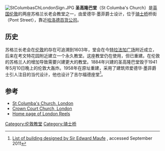 {{Infobox church
| name             = 圣高隆巴堂 <br />
St. Columba's Church, London
| fullname         =
| color            =
| image            = StColumbasLondon.JPG
| denomination     = 苏格兰长老会
| architect        = 爱德华·墨菲爵士
| constructed_date = 1884, 1958重建
| address          = [[伦敦|伦敦]][[骑士桥|骑士桥]] 
| country          = [[英国|英国]]
| coordinates      = {{Coord|51|29|48.4|N|0|9|48|W |type:landmark_region:GB |display=inline,title}}
| website          = [http://www.stcolumbas.org.uk/ www.stcolumbas.org.uk]
}}
[[Image:StColumbasChLondonSign.JPG|thumb]]
'''圣高隆巴堂'''（St Columba's Church）是[[英国|英国]][[伦敦|伦敦]]的两座苏格兰长老会教堂之一，由爱德华·墨菲爵士设计，位于[[骑士桥|骑士桥]]桥街（Pont Street），靠近[[哈洛德百货公司|哈洛德百货公司]]。

==历史==
苏格兰长老会在[[伦敦|伦敦]]的存在可追溯到1603年，堂会在今[[特拉法加广场|特拉法加广场]]附近成立，后来在考文特花园附近建立一个永久教堂。这座教堂仍在使用，但已重建。在伦敦的苏格兰人的增加导致需要兴建更大的教堂。1884年兴建的圣高隆巴堂毁于1941年5月10日晚上的伦敦大轰炸。1958年在原址重建，采用了建筑师爱德华·墨菲爵士引人注目的当代设计，他也设计了吉尔福德座堂<ref>[http://www.saltdeansaintnicholas.org.uk/history/the-architect-sir-edward-maufe.php List of building designed by Sir Edward Maufe] {{Wayback|url=http://www.saltdeansaintnicholas.org.uk/history/the-architect-sir-edward-maufe.php |date=20121117100640 }}, accessed September 2011</ref>。

==参考==
{{Reflist}}
*[http://www.stcolumbas.org.uk/ St Columba's Church, London]{{Wayback|url=http://www.stcolumbas.org.uk/ |date=20130521134156 }}
*[http://www.crowncourtchurch.org.uk/ Crown Court Church, London]{{Wayback|url=http://www.crowncourtchurch.org.uk/ |date=20130619044138 }}
*[http://www.londonreels.com/ Home page of London Reels]{{Wayback|url=http://www.londonreels.com/ |date=20130216062145 }}

{{伦敦教堂}}
[[Category:伦敦教堂|Category:伦敦教堂]]
[[Category:骑士桥|Category:骑士桥]]